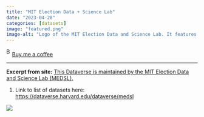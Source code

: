 ```yaml
---
title: "MIT Election Data + Science Lab"
date: "2023-04-28"
categories: [datasets]
image: "featured.png"
image-alt: "Logo of the MIT Election Data and Science Lab. It features a grid of red and blue dots on the left, representing data points or ballots, followed by the text 'MIT ELECTION DATA + SCIENCE LAB' in bold, uppercase blue lettering."
---
```


<link href="https://fonts.googleapis.com/css?family=Cookie" rel="stylesheet"><a class="bmc-button" target="_blank" href="https://www.buymeacoffee.com/JoscelinRocha">![Buy me a coffee](https://cdn.buymeacoffee.com/buttons/bmc-new-btn-logo.svg){alt="Buy me a coffee" width="15" height="21"}Buy me a coffee</a>

------------------------------------------------------------------------

**Excerpt from site:** [This Dataverse is maintained by the MIT Election Data and Science Lab (MEDSL).](https://electionlab.mit.edu/)

1.  Link to list of datasets here: <https://dataverse.harvard.edu/dataverse/medsl>

![](featured.png)
